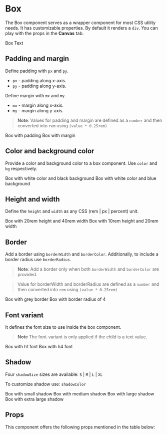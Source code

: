 
<Meta title="Core" component={Box} />

# Box

The Box component serves as a wrapper component for most  CSS utility needs. It has customizable properties. By default it renders a `div`.
You can play with the props in the **Canvas** tab.

<Preview withToolbar>
    <Story name="Box" decorators={[withKnobs]}>
        <Box
            fontVariant={select('Font Variant', fontVariants, 'h2')}
            color={color('Text Color', 'black')}
            bg={color('Background Color', '#e6effd')}
            isLoading={boolean('Is Loading', false)}
            px={number('Padding x-axis', 4)}
            py={number('Padding y-axis', 4)}
            mx={number('Margin x-axis', 2)}
            my={number('Margin y-axis', 2)}
            borderRadius={number('Border radius', 2)}
            borderColor={color('Border color', defaultTheme.colors.medlyGreen[500])}
            borderWidth={number('Border width', 1)}
            shadowSize={select('Shadow', shadows, 'M')}
            shadowColor={color('Shadow Color', 'rgba(0, 0, 0, 0.2)')}
        >
            <p>Box Text</p>
        </Box>
    </Story>
</Preview>

## Padding and margin

Define padding with `px` and `py`.

-   `px` - padding along x-axis.
-   `py` - padding along y-axis.

Define margin with `mx` and `my`.

-   `mx` - margin along x-axis.
-   `my` - margin along y-axis.

> **Note**: Values for padding and margin are defined as a `number` and then converted into `rem` using `(value * 0.25rem)`

<Preview>
    <Box px={4} py={4} mx={0} my={0} borderWidth={1} borderColor="tomato">
        Box with padding
    </Box>
    <Box mx={8} my={4} px={0} py={0} borderWidth={1} borderColor="tomato">
        Box with margin
    </Box>
</Preview>

## Color and background color

Provide a color and background color to a box component. Use `color` and `bg` respectively.

<Preview>
    <Box color="white" bg="black" mx={2}>
        Box with white color and black background
    </Box>
    <Box color="white" bg={defaultTheme.colors.blue[500]} mx={2}>
        Box with white color and blue background
    </Box>
</Preview>

## Height and width

Define the `height` and `width` as any CSS (rem | px | percent) unit.

<Preview>
    <Box color="white" bg="black" mx={2} height="20rem" width="40rem">
        Box with 20rem height and 40rem width
    </Box>
    <Box color="white" bg="black" mx={2} height="10rem" width="20rem">
        Box with 10rem height and 20rem width
    </Box>
</Preview>

## Border

Add a border using `borderWidth` and `borderColor`. Additionally, to include a border radius use `borderRadius`.

> **Note**: Add a border only when both `borderWidth` and `borderColor` are provided.

> Value for borderWidth and borderRadius are defined as a `number` and then converted into `rem` using `(value * 0.25rem)`

<Preview>
    <Box borderColor={defaultTheme.colors.grey[500]} borderWidth={1} mx={2} borderRadius={0}>
        Box with grey border
    </Box>
    <Box borderColor={defaultTheme.colors.grey[500]} borderWidth={1} mx={2} borderRadius={4}>
        Box with border radius of 4
    </Box>
</Preview>

## Font variant

It defines the font size to use inside the box component.

> **Note** The font-variant is only applied if the child is a text value.

<Preview>
    <Box mx={2} fontVariant="h1" borderColor={defaultTheme.colors.grey[500]} borderWidth={1}>
        Box with h1 font
    </Box>
    <Box mx={2} fontVariant="h4" borderColor={defaultTheme.colors.grey[500]} borderWidth={1}>
        Box with h4 font
    </Box>
</Preview>

## Shadow

Four `shadowSize` sizes are available: `S` | `M` | `L` | `XL`

To customize shadow use: `shadowColor`

<Preview>
    <Box mx={2} shadowSize="S">
        Box with small shadow
    </Box>
    <Box mx={2} shadowSize="M">
        Box with medium shadow
    </Box>
    <Box mx={2} shadowSize="L">
        Box with large shadow
    </Box>
    <Box mx={2} shadowSize="XL">
        Box with extra large shadow
    </Box>
</Preview>

## Props

This component offers the following props mentioned in the table below:

<Props of={Box} />
